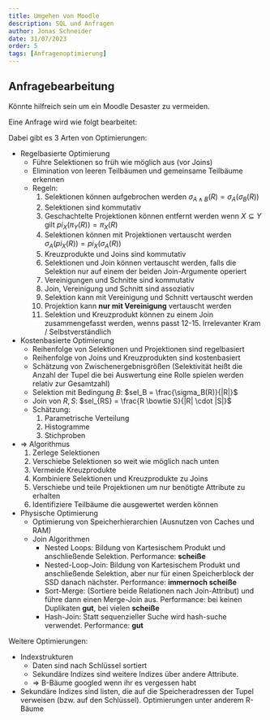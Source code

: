```yaml
---
title: Umgehen von Moodle
description: SQL und Anfragen
author: Jonas Schneider
date: 31/07/2023
order: 5
tags: [Anfragenoptimierung]
---
```


## Anfragebearbeitung

Könnte hilfreich sein um ein Moodle Desaster zu vermeiden.

Eine Anfrage wird wie folgt bearbeitet:

Dabei gibt es 3 Arten von Optimierungen:

- Regelbasierte Optimierung
  - Führe Selektionen so früh wie möglich aus (vor Joins)
  - Elimination von leeren Teilbäumen und gemeinsame Teilbäume erkennen
  - Regeln:
    1. Selektionen können aufgebrochen werden $\sigma_{A \land B}(R) = \sigma_{A}(\sigma_{B}(R))$
    2. Selektionen sind kommutativ
    3. Geschachtelte Projektionen können entfernt werden wenn $X \subseteq Y$ gilt $pi_{X}(\pi_{Y}(R)) = \pi_{X}(R)$
    4. Selektionen können mit Projektionen vertauscht werden $\sigma_{A}(pi_{X}(R)) = pi_{X}(\sigma_{A}(R))$
    5. Kreuzprodukte und Joins sind kommutativ
    6. Selektionen und Join können vertauscht werden, falls die Selektion nur auf einem der beiden Join-Argumente operiert
    7. Vereinigungen und Schnitte sind kommutativ
    8. Join, Vereinigung und Schnitt sind assoziativ
    9. Selektion kann mit Vereinigung und Schnitt vertauscht werden
    10. Projektion kann **nur mit Vereinigung** vertauscht werden
    11. Selektion und Kreuzprodukt können zu einem Join zusammengefasst werden, wenns passt
        12-15. Irrelevanter Kram / Selbstverständlich
- Kostenbasierte Optimierung
  - Reihenfolge von Selektionen und Projektionen sind regelbasiert
  - Reihenfolge von Joins und Kreuzprodukten sind kostenbasiert
  - Schätzung von Zwischenergebnisgrößen (Selektivität heißt die Anzahl der Tupel die bei Auswertung eine Rolle spielen werden relativ zur Gesamtzahl)
  - Selektion mit Bedingung $B$: $sel_B = \frac{\sigma_B(R)}{|R|}$
  - Join von $R,S$: $sel_{RS} = \frac{R \bowtie S}{|R| \cdot |S|}$
  - Schätzung:
    1. Parametrische Verteilung
    2. Histogramme
    3. Stichproben
- => Algorithmus
  1. Zerlege Selektionen
  2. Verschiebe Selektionen so weit wie möglich nach unten
  3. Vermeide Kreuzprodukte
  4. Kombiniere Selektionen und Kreuzprodukte zu Joins
  5. Verschiebe und teile Projektionen um nur benötigte Attribute zu erhalten
  6. Identifiziere Teilbäume die ausgewertet werden können
- Physische Optimierung
  - Optimierung von Speicherhierarchien (Ausnutzen von Caches und RAM)
  - Join Algorithmen
    - Nested Loops: Bildung von Kartesischem Produkt und anschließende Selektion. Performance: **scheiße**
    - Nested-Loop-Join: Bildung von Kartesischem Produkt und anschließende Selektion, aber nur für einen Speicherblock der SSD danach nächster. Performance: **immernoch scheiße**
    - Sort-Merge: (Sortiere beide Relationen nach Join-Attribut) und führe dann einen Merge-Join aus. Performance: bei keinen Duplikaten **gut**, bei vielen **scheiße**
    - Hash-Join: Statt sequenzieller Suche wird hash-suche verwendet. Performance: **gut**

Weitere Optimierungen:

- Indexstrukturen
  - Daten sind nach Schlüssel sortiert
  - Sekundäre Indizes sind weitere Indizes über andere Attribute.
  - => B-Bäume googled wenn ihr es vergessen habt
- Sekundäre Indizes sind listen, die auf die Speicheradressen der Tupel verweisen (bzw. auf den Schlüssel). Optimierungen unter anderem R-Bäume

```

```
